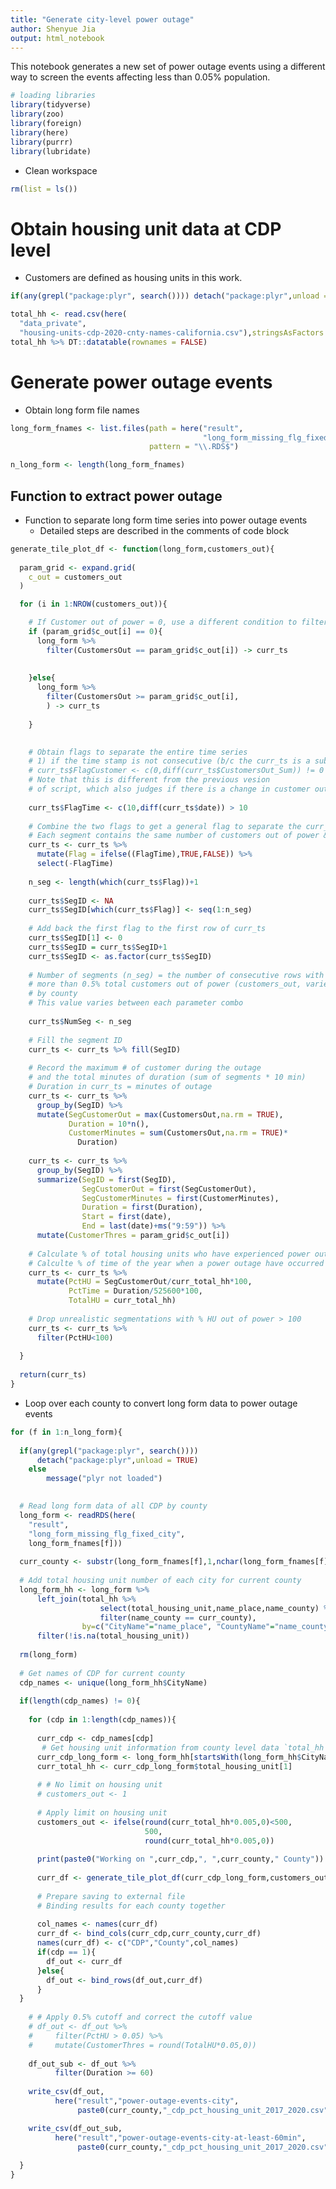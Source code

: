 ```yaml
---
title: "Generate city-level power outage"
author: Shenyue Jia
output: html_notebook
---
```


This notebook generates a new set of power outage events using a different way to screen the events affecting less than 0.05% population.

```r
# loading libraries
library(tidyverse)
library(zoo)
library(foreign)
library(here)
library(purrr)
library(lubridate)

```

- Clean workspace
```r
rm(list = ls())
```


# Obtain housing unit data at CDP level

- Customers are defined as housing units in this work.

```r
if(any(grepl("package:plyr", search()))) detach("package:plyr",unload = TRUE) else message("plyr not loaded")

total_hh <- read.csv(here(
  "data_private",
  "housing-units-cdp-2020-cnty-names-california.csv"),stringsAsFactors = FALSE)
total_hh %>% DT::datatable(rownames = FALSE)
```

# Generate power outage events

- Obtain long form file names

```r
long_form_fnames <- list.files(path = here("result",
                                           "long_form_missing_flg_fixed_city"),
                               pattern = "\\.RDS$")

n_long_form <- length(long_form_fnames)
```

## Function to extract power outage

- Function to separate long form time series into power outage events
    - Detailed steps are described in the comments of code block

```r
generate_tile_plot_df <- function(long_form,customers_out){
  
  param_grid <- expand.grid(
    c_out = customers_out
  )

  for (i in 1:NROW(customers_out)){

    # If Customer out of power = 0, use a different condition to filter the subset data
    if (param_grid$c_out[i] == 0){
      long_form %>%
        filter(CustomersOut == param_grid$c_out[i]) -> curr_ts
      
      
    }else{
      long_form %>%
        filter(CustomersOut >= param_grid$c_out[i],
        ) -> curr_ts
      
    }
    

    # Obtain flags to separate the entire time series 
    # 1) if the time stamp is not consecutive (b/c the curr_ts is a subset from the long-form)
    # curr_ts$FlagCustomer <- c(0,diff(curr_ts$CustomersOut_Sum)) != 0
    # Note that this is different from the previous vesion
    # of script, which also judges if there is a change in customer out
    
    curr_ts$FlagTime <- c(10,diff(curr_ts$date)) > 10
    
    # Combine the two flags to get a general flag to separate the curr_ts into segments
    # Each segment contains the same number of customers out of power & the timestamps are consecutive
    curr_ts <- curr_ts %>%
      mutate(Flag = ifelse((FlagTime),TRUE,FALSE)) %>%
      select(-FlagTime)
    
    n_seg <- length(which(curr_ts$Flag))+1
    
    curr_ts$SegID <- NA
    curr_ts$SegID[which(curr_ts$Flag)] <- seq(1:n_seg)
    
    # Add back the first flag to the first row of curr_ts
    curr_ts$SegID[1] <- 0
    curr_ts$SegID = curr_ts$SegID+1
    curr_ts$SegID <- as.factor(curr_ts$SegID)
    
    # Number of segments (n_seg) = the number of consecutive rows with 
    # more than 0.5% total customers out of power (customers_out, varies)
    # by county
    # This value varies between each parameter combo
    
    curr_ts$NumSeg <- n_seg
    
    # Fill the segment ID
    curr_ts <- curr_ts %>% fill(SegID)
    
    # Record the maximum # of customer during the outage 
    # and the total minutes of duration (sum of segments * 10 min)
    # Duration in curr_ts = minutes of outage
    curr_ts <- curr_ts %>%
      group_by(SegID) %>%
      mutate(SegCustomerOut = max(CustomersOut,na.rm = TRUE),
             Duration = 10*n(),
             CustomerMinutes = sum(CustomersOut,na.rm = TRUE)*
               Duration)
    
    curr_ts <- curr_ts %>%
      group_by(SegID) %>%
      summarize(SegID = first(SegID),
                SegCustomerOut = first(SegCustomerOut),
                SegCustomerMinutes = first(CustomerMinutes),
                Duration = first(Duration),
                Start = first(date),
                End = last(date)+ms("9:59")) %>%
      mutate(CustomerThres = param_grid$c_out[i])
    
    # Calculate % of total housing units who have experienced power outage
    # Calculte % of time of the year when a power outage have occurred
    curr_ts <- curr_ts %>%
      mutate(PctHU = SegCustomerOut/curr_total_hh*100,
             PctTime = Duration/525600*100,
             TotalHU = curr_total_hh)
    
    # Drop unrealistic segmentations with % HU out of power > 100
    curr_ts <- curr_ts %>%
      filter(PctHU<100)
    
  }
  
  return(curr_ts)
}

```

- Loop over each county to convert long form data to power outage events

```r

for (f in 1:n_long_form){
  
  if(any(grepl("package:plyr", search()))) 
      detach("package:plyr",unload = TRUE) 
    else 
        message("plyr not loaded")

  
  # Read long form data of all CDP by county
  long_form <- readRDS(here(
    "result",
    "long_form_missing_flg_fixed_city",
    long_form_fnames[f]))
  
  curr_county <- substr(long_form_fnames[f],1,nchar(long_form_fnames[f])-14)
  
  # Add total housing unit number of each city for current county
  long_form_hh <- long_form %>%
      left_join(total_hh %>%
                    select(total_housing_unit,name_place,name_county) %>%
                    filter(name_county == curr_county),
                by=c("CityName"="name_place", "CountyName"="name_county")) %>%
      filter(!is.na(total_housing_unit))
 
  rm(long_form)
  
  # Get names of CDP for current county
  cdp_names <- unique(long_form_hh$CityName)
  
  if(length(cdp_names) != 0){
      
    for (cdp in 1:length(cdp_names)){
      
      curr_cdp <- cdp_names[cdp]
       # Get housing unit information from county level data `total_hh`
      curr_cdp_long_form <- long_form_hh[startsWith(long_form_hh$CityName,curr_cdp),]
      curr_total_hh <- curr_cdp_long_form$total_housing_unit[1]
      
      # # No limit on housing unit
      # customers_out <- 1
      
      # Apply limit on housing unit
      customers_out <- ifelse(round(curr_total_hh*0.005,0)<500,
                              500,
                              round(curr_total_hh*0.005,0))
      
      print(paste0("Working on ",curr_cdp,", ",curr_county," County"))
      
      curr_df <- generate_tile_plot_df(curr_cdp_long_form,customers_out)
  
      # Prepare saving to external file
      # Binding results for each county together
  
      col_names <- names(curr_df)
      curr_df <- bind_cols(curr_cdp,curr_county,curr_df)
      names(curr_df) <- c("CDP","County",col_names)
      if(cdp == 1){
        df_out <- curr_df
      }else{
        df_out <- bind_rows(df_out,curr_df)
      } 
  }
    
    # # Apply 0.5% cutoff and correct the cutoff value
    # df_out <- df_out %>%
    #     filter(PctHU > 0.05) %>%
    #     mutate(CustomerThres = round(TotalHU*0.05,0))
    
    df_out_sub <- df_out %>%
          filter(Duration >= 60)
      
    write_csv(df_out,
          here("result","power-outage-events-city",
               paste0(curr_county,"_cdp_pct_housing_unit_2017_2020.csv")))

    write_csv(df_out_sub,
          here("result","power-outage-events-city-at-least-60min",
               paste0(curr_county,"_cdp_pct_housing_unit_2017_2020.csv")))
      
  }
}                               

```


